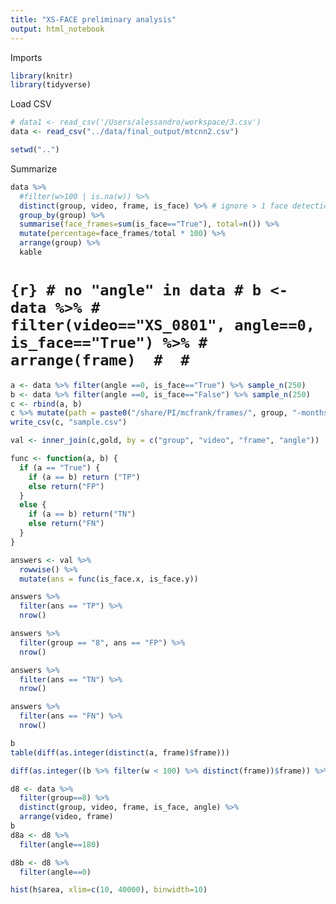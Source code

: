 ```yaml
---
title: "XS-FACE preliminary analysis"
output: html_notebook
---
```


Imports
```r
library(knitr)
library(tidyverse)
```

Load CSV
```r
# data1 <- read_csv('/Users/alessandro/workspace/3.csv')
data <- read_csv("../data/final_output/mtcnn2.csv")
```

```r
setwd("..")
```

Summarize
```r
data %>%
  #filter(w>100 | is.na(w)) %>%
  distinct(group, video, frame, is_face) %>% # ignore > 1 face detections
  group_by(group) %>%
  summarise(face_frames=sum(is_face=="True"), total=n()) %>%
  mutate(percentage=face_frames/total * 100) %>%
  arrange(group) %>%
  kable
```


# ```{r} # no "angle" in data
# b <- data %>%
#   filter(video=="XS_0801", angle==0, is_face=="True") %>%
#   arrange(frame) 
# 
# ```

```r
a <- data %>% filter(angle ==0, is_face=="True") %>% sample_n(250)
b <- data %>% filter(angle ==0, is_face=="False") %>% sample_n(250)
c <- rbind(a, b)
c %>% mutate(path = paste0("/share/PI/mcfrank/frames/", group, "-months/", video, "/image-",frame,".jpg"))
write_csv(c, "sample.csv")
```

```r
val <- inner_join(c,gold, by = c("group", "video", "frame", "angle"))

```

```r
func <- function(a, b) {
  if (a == "True") {
    if (a == b) return ("TP")
    else return("FP")
  }
  else {
    if (a == b) return("TN")
    else return("FN")
  }
}
```

```r
answers <- val %>%
  rowwise() %>%
  mutate(ans = func(is_face.x, is_face.y))
```

```r
answers %>% 
  filter(ans == "TP") %>%
  nrow()
```

```r
answers %>% 
  filter(group == "8", ans == "FP") %>%
  nrow()
```

```r
answers %>% 
  filter(ans == "TN") %>%
  nrow()
```

```r
answers %>% 
  filter(ans == "FN") %>%
  nrow()
```

```r
b
table(diff(as.integer(distinct(a, frame)$frame)))
```

```r
diff(as.integer((b %>% filter(w < 100) %>% distinct(frame))$frame)) %>% table
```



```r
d8 <- data %>% 
  filter(group==8) %>%
  distinct(group, video, frame, is_face, angle) %>% 
  arrange(video, frame)
b
d8a <- d8 %>% 
  filter(angle==180)

d8b <- d8 %>%
  filter(angle==0)

hist(h$area, xlim=c(10, 40000), binwidth=10)
```

